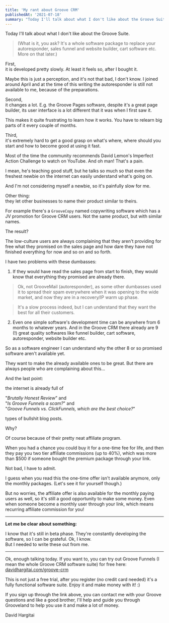 ```yaml
---
title: 'My rant about Groove CRM'
publishedAt: '2021-07-18'
summary: "Today I'll talk about what I don't like about the Groove Suite."
---
```


Today I'll talk about what I don't like about the Groove Suite.

> (What is it, you ask? It's a whole software package to replace your autoresponder, sales funnel and website builder, cart software etc. More on that later.)

First,  
it is developed pretty slowly. At least it feels so, after I bought it.

Maybe this is just a perception, and it's not that bad, I don't know. I joined around April and at the time of this writing the autoresponder is still not available to me, because of the preparations.

Second,  
it changes a lot. E.g. the Groove Pages software, despite it's a great page builder, its user interface is a lot different that it was when I first saw it.

This makes it quite frustrating to learn how it works. You have to relearn big parts of it every couple of months.

Third,  
it's extremely hard to get a good grasp on what's where, where should you start and how to become good at using it fast.

Most of the time the community recommends David Lemon's Imperfect Action Challenge to watch on YouTube. And oh man! That's a pain.

I mean, he's teaching good stuff, but he talks so much so that even the freshest newbie on the internet can easily understand what's going on.

And I'm not considering myself a newbie, so it's painfully slow for me.

Other thing:  
they let other businesses to name their product similar to theirs.

For example there's a `GrooveCopy` named copywriting software which has a JV promotion for Groove CRM users. Not the same product, but with similar names.

The result?

The low-culture users are always complaining that they aren't providing for free what they promised on the sales page and how dare they have not finished everything for now and so on and so forth.

I have two problems with these dumbasses:

1. If they would have read the sales page from start to finish, they would know that everything they promised are already there.

> Ok, not GrooveMail (autoresponder), as some other dumbasses used it to spread their spam everywhere when it was opening to the wide market, and now they are in a recovery/IP warm up phase.

> It's a slow process indeed, but I can understand that they want the best for all their customers.

2. Even one simple software's development time can be anywhere from 6 months to whatever years. And in the Groove CRM there already are 9 (!) great quality softwares like funnel builder, cart software, autoresponder, website builder etc.

So as a software engineer I can understand why the other 8 or so promised software aren't available yet.

They want to make the already available ones to be great. But there are always people who are complaining about this...

And the last point:

the internet is already full of

"_Brutally Honest Review_" and  
"_Is Groove Funnels a scam?_" and  
"_Groove Funnels vs. ClickFunnels, which are the best choice?_"

types of bullshit blog posts.

Why?

Of course because of their pretty neat affiliate program.

When you had a chance you could buy it for a one-time fee for life, and then they pay you two tier affiliate commissions (up to 40%), which was more than $500 if someone bought the premium package through your link.

Not bad, I have to admit.

I guess when you read this the one-time offer isn't available anymore, only the monthly packages. (Let's see it for yourself though.)

But no worries, the affiliate offer is also available for the monthly paying users as well, so it's still a good opportunity to make some money. Even when someone become a monthly user through your link, which means recurring affiliate commission for you!

---

**Let me be clear about something:**

I know that it's still in beta phase. They're constantly developing the software, so I can be grateful. Ok, I know.  
But I needed to write these out from me.

---

Ok, enough talking today. If you want to, you can try out Groove Funnels (I mean the whole Groove CRM software suite) for free here: [davidhargitai.com/groove-crm](https://davidhargitai.com/groove-crm)

This is not just a free trial, after you register (no credit card needed) it's a fully functional software suite. Enjoy it and make money with it! :)

If you sign up through the link above, you can contact me with your Groove questions and like a good brother, I'll help and guide you through Grooveland to help you use it and make a lot of money.

David Hargitai
